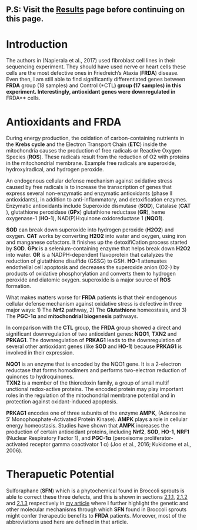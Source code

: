P.S: Visit the [Results](Results.md) page before continuing on this page.  
-----


# Introduction

The authors in (Napierala et al., 2017) used fibroblast cell lines in their sequencing experiment. They should have used nerve or heart cells these cells are the most defective ones in Friedreich’s Ataxia (**FRDA**) disease. Even then, I am still able to find significantly differentiated genes between **FRDA** group (18 samples) and Control (*CTL**) group (17 samples) in this experiment. Interestingly, antioxidant genes were downregulated in **FRDA** cells.

# Antioxidants and **FRDA** 

During energy production, the oxidation of carbon-containing nutrients in the **Krebs cycle** and the Electron Transport Chain (**ETC**) inside the mitochondria causes the production of free radicals or Reactive Oxygen Species (**ROS**). These radicals result from the reduction of O2 with proteins in the mitochondrial membrane. Example free radicals are superoxide, hydroxylradical, and hydrogen peroxide.  

An endogenous cellular defense mechanism against oxidative stress caused by free radicals is to increase the transcription of genes that express several non-enzymatic and enzymatic antioxidants (phase II antioxidants), in addition to anti-inflammatory, and detoxification enzymes. Enzymatic antioxidants include Superoxide dismutase (**SOD**), Catalase (**CAT **), glutathione peroxidase (**GPx**) glutathione reductase (**GR**), heme oxygenase-1 (**HO-1**), NAD(P)H:quinone oxidoreductase 1 (**NQO1**).  

**SOD** can break down superoxide into hydrogen peroxide (**H2O2**) and oxygen. **CAT ** works by converting **H2O2** into water and oxygen, using iron and manganese cofactors. It finishes up the detoxifiCation process started by **SOD**. **GPx** is a selenium-containing enzyme that helps break down **H2O2** into water. **GR** is a NADPH-dependent flavoprotein that catalyzes the reduction of glutathione disulfide (GSSG) to GSH. **HO-1** attenuates endothelial cell apoptosis and decreases the superoxide anion (O2-) by products of oxidative phosphorylation and converts them to hydrogen peroxide and diatomic oxygen. superoxide is a major source of **ROS** formation.  

What makes matters worse for **FRDA** patients is that their endogenous cellular defense mechanism against oxidative stress is defective in three major ways: 1) The **Nrf2** pathway, 2) The **Glutathione** homeostasis, and 3) The **PGC-1α** and **mitochondrial biogenesis** pathways.  

In comparison with the **CTL** group, the **FRDA** group showed a direct and significant downregulation of two antioxidant genes: **NQO1**, **TXN2** and **PRKAG1**. The downregulation of **PRKAG1** leads to the downregulation of several other antioxidant genes  (like **SOD** and **HO-1**) because **PRKAG1** is involved in their expression.  

**NQO1** is an enzyme that is encoded by the NQO1 gene. It is a 2-electron reductase that forms homodimers and performs two-electron reduction of quinones to hydroquinones.  
**TXN2** is a member of the thioredoxin family, a group of small multif unctional redox-active proteins. The encoded protein may play important roles in the regulation of the mitochondrial membrane potential and in protection against oxidant-induced apoptosis.  

**PRKAG1** encodes one of three subunits of the enzyme **AMPK**, (Adenosine 5′ Monophosphate-Activated Protein Kinase). **AMPK** plays a role in cellular energy homeostasis. Studies have shown 	that **AMPK** increases the production of certain antioxidant proteins, including **Nrf2**, **SOD**, **HO-1**, **NRF1** (Nuclear Respiratory Factor 1), and **PGC-1α**  (peroxisome proliferator-activated receptor gamma coactivator 1 α) (Joo et al., 2016; Kukidome et al., 2006).  

  
# Therapuetic Potential

Sulforaphane (**SFN**) which is a phytochemical found in Broccoli sprouts is able to correct these three defects, and this is shown in sections [2.1.1](https://biohackingfriedreichsataxia.wordpress.com/2018/04/11/FRDA-and-broccoli-sprouts/#2.1.1), [2.1.2](https://biohackingfriedreichsataxia.wordpress.com/2018/04/11/FRDA-and-broccoli-sprouts/#2.1.2) and [2.1.3](https://biohackingfriedreichsataxia.wordpress.com/2018/04/11/FRDA-and-broccoli-sprouts/#2.1.3) respectively in [my article](https://biohackingfriedreichsataxia.wordpress.com/2018/04/11/FRDA-and-broccoli-sprouts/) where I further highlight the genetic and other molecular mechanisms through which **SFN** found in Broccoli sprouts might confer therapeutic benefits to **FRDA** patients. Moreover, most of the abbreviations used here are defined in that article.